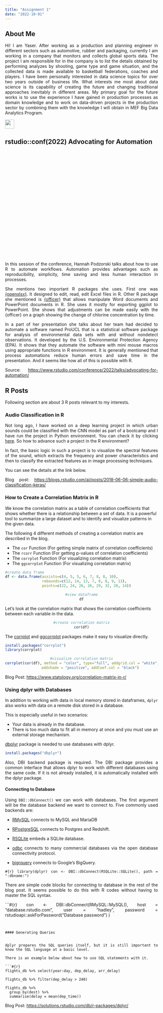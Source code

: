 ```yaml
---
title: "Assignment 1"
date: "2022-10-01"
---
```


## About Me

<div style="text-align: justify">  
Hi! I am Yaser. After working as a production and planning engineer in different sectors such as automotive, rubber and packaging, currently I am working in a company that monitors and collects global sports data. The project I am responsible for in the company is to list the details obtained by performing analyzes by shooting, game type and game situation, and the collected data is made available to basketball federations, coaches and players. I have been personally interested in data science topics for over two years outside of business life. What interests me most about data science is its capability of creating the future and changing traditional approaches inevitably in different areas. My primary goal for the future works is to use the experience I have gained in production processes as domain knowledge and to work on data-driven projects in the production sector by combining them with the knowledge I will obtain in MEF Big Data Analytics Program.

[<img src="https://www.svgrepo.com/show/303299/linkedin-icon-2-logo.svg" width="30">](https://www.linkedin.com/in/yasergirit/)
</div><p>



## rstudio::conf(2022) Advocating for Automation


<center><script src="//fast.wistia.com/embed/medias/xsbtzkcrlk.jsonp" async=""></script>
<script src="//fast.wistia.com/assets/external/E-v1.js" async=""></script>
<div class="wistia_embed wistia_async_xsbtzkcrlk wistia_embed_initialized" style="height:349px;width:620px" id="wistia-xsbtzkcrlk-1"></div></center><p>

<div style="text-align: justify"> 
In this session of the conference, Hannah Podzorski talks about how to use R to automate workflows. Automation provides advantages such as reproducibility, simplicity, time saving and less human interaction in processes.

She mentions two important R packages she uses. First one was [{openxlsx}](https://ycphs.github.io/openxlsx/). It designed to edit, read, edit Excel files in R. Other R package she mentioned is [{officer}](https://davidgohel.github.io/officer/) that allows manipulate Word documents and PowerPoint documents in R. She uses it mostly for exporting ggplot to PowerPoint. She shows that adjustments can be made easily with the {officer} on a graph showing the change of chlorine concentration by time.

In a part of her presentation she talks about her team had decided to automate a software named ProUCL that is a statistical software package for analysis of environmental data sets with and without nondetect observations. It developed by the U.S. Environmental Protection Agency (EPA). It shows that they automate the software with mini mouse macros using appropriate functions in R environment. It is generally mentioned that process automations reduce human errors and save time in the presentation. And it seems like how all of this is possible with R.

Source: [https://www.rstudio.com/conference/2022/talks/advocating-for-automation/](https://www.rstudio.com/conference/2022/talks/advocating-for-automation/)

</div>

## R Posts

Following section are about 3 R posts relevant to my interests.

### Audio Classification in R

<div style="text-align: justify"> 
Not long ago, I have worked on a deep learning project in which urban sounds could be classified with the CNN model as part of a bootcamp and I have run the project in Python environment. You can check it by clicking [here](https://github.com/yasergirit/UrbanSounds8K). So how to advance such a project in the R environment?

In fact, the basic logic in such a project is to visualize the spectral features of the sound, which extracts the frequency and power characteristics and then to classify the extracted features as in image processing techniques.

You can see the details at the link below.

Blog post: [https://blogs.rstudio.com/ai/posts/2018-06-06-simple-audio-classification-keras/](https://blogs.rstudio.com/ai/posts/2018-06-06-simple-audio-classification-keras/)
</div>


### How to Create a Correlation Matrix in R

<div>We know the correlation matrix as a table of correlation coefficients that shows whether there is a relationship between a set of data. It is a powerful tool to summarize a large dataset and to identify and visualize patterns in the given data.

The following 4 different methods of creating a correlation matrix are described in the blog.

- The ```cor``` Function (For getting simple matrix of correlation coefficients)
- The ```rcorr``` Function (For getting p-values of correlation coefficients)
- The ```corrplot``` Function (For visualizing correlation matrix)
- The ```ggcorrplot``` Function (For visualizing correlation matrix)


```r
#create data frame
df <- data.frame(assists=c(4, 5, 5, 6, 7, 8, 8, 10),
                 rebounds=c(12, 14, 13, 7, 8, 8, 9, 13),
                 points=c(22, 24, 26, 26, 29, 32, 20, 14))
```

<center>
```r
#view dataframe
df
```
</center>
Let's look at the correlation matrix that shows the correlation coefficients between each variable in the data.

<center>
```r
#create correlation matrix
cor(df)
```
</center>

The [corrplot](https://github.com/taiyun/corrplot) and [ggcorrplot](https://cran.r-project.org/web/packages/ggcorrplot/readme/README.html) packages make it easy to visualize directly.

```r
install.packages("corrplot")
library(corrplot)
```

<center>
```r
#visualize correlation matrix
corrplot(cor(df), method = "color", type="full", addgrid.col = "white",
        addshade = "positive", addCoef.col = "black")
```
</center>

Blog Post: [https://www.statology.org/correlation-matrix-in-r/](https://www.statology.org/correlation-matrix-in-r/)
</div>


### Using dplyr with Databases

<div style="text-align: justify"> In addition to working with data in local memory stored in dataframes, ```dplyr``` also works with data on a remote disk stored in a database.

This is especially useful in two scenarios:

- Your data is already in the database.
- There is too much data to fit all in memory at once and you must use an external storage mechanism.

[dbplyr](https://dbplyr.tidyverse.org/) package is needed to use databases with dplyr.

```r
install.packages("dbplyr")
```

Also, DBI backend package is required. The DBI package provides a common interface that allows dplyr to work with different databases using the same code. If it is not already installed, it is automatically installed with the dplyr package.


#### Connecting to Database


Using ```DBI::dbConnect()``` we can work with databases. The first argument will be the database backend we want to connect to. Five commonly used backends are:

- [RMySQL](https://github.com/rstats-db/RMySQL#readme) connects to MySQL and MariaDB

- [RPostgreSQL](https://cran.r-project.org/package=RPostgreSQL) connects to Postgres and Redshift.

- [RSQLite](https://github.com/rstats-db/RSQLite) embeds a SQLite database.

- [odbc](https://github.com/rstats-db/odbc#odbc) connects to many commercial databases via the open database connectivity protocol.

- [bigrquery](https://github.com/rstats-db/bigrquery) connects to Google's BigQuery.

```#{r}
library(dplyr)
con <- DBI::dbConnect(RSQLite::SQLite(), path = ":dbname:")
```

There are simple code blocks for connecting to database in the rest of the blog post. It seems possible to do this with R codes without having to master the SQL syntax.

```#{r}
con <- DBI::dbConnect(RMySQL::MySQL(), 
  host = "database.rstudio.com",
  user = "hadley",
  password = rstudioapi::askForPassword("Database password")
)

```


#### Generating Queries


dplyr prepares the SQL queries itself, but it is still important to know the SQL language at a basic level.

There is an example below about how to use SQL statements with it.

```#{r}
flights_db %>% select(year:day, dep_delay, arr_delay)

flights_db %>% filter(dep_delay > 240)

flights_db %>% 
  group_by(dest) %>%
  summarise(delay = mean(dep_time))
```

Blog Post: [https://solutions.rstudio.com/db/r-packages/dplyr/](https://solutions.rstudio.com/db/r-packages/dplyr/)

</div>